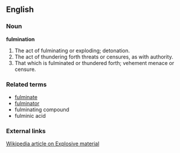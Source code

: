 ==English==
===Noun===
'''fulmination'''
#The act of fulminating or exploding; detonation.
#The act of thundering forth threats or censures, as with authority.
#That which is fulminated or thundered forth; vehement menace or censure.
=== Related terms ===
*[[fulminate]]
*[[fulminator]]
*fulminating compound
*fulminic acid
=== External links ===
[[:w:Explosive material|Wikipedia article on Explosive material]]